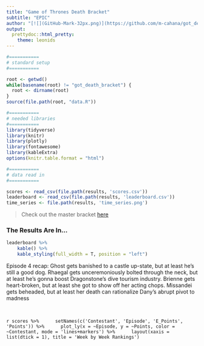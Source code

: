 ```yaml
---
title: "Game of Thrones Death Bracket"
subtitle: "EPIC"
author: "[![](GitHub-Mark-32px.png)](https://github.com/m-cahana/got_death_bracket)"
output:
  prettydoc::html_pretty:
    theme: leonids
---
```


```r

#===========
# standard setup
#===========

root <- getwd()
while(basename(root) != "got_death_bracket") {
  root <- dirname(root)
}
source(file.path(root, "data.R"))

#===========
# needed libraries
#===========
library(tidyverse)
library(knitr)
library(plotly)
library(fontawesome)
library(kableExtra)
options(knitr.table.format = "html") 

#===========
# data read in
#===========

scores <- read_csv(file.path(results, 'scores.csv'))
leaderboard <- read_csv(file.path(results, 'leaderboard.csv'))
time_series <- file.path(results, 'time_series.png')


```

> Check out the master bracket [here](https://www.dropbox.com/s/n2b86l5clfhu8o0/master.xlsx?dl=0)

### The Results Are In...

```r
leaderboard %>% 
	kable() %>%
	kable_styling(full_width = T, position = "left")
```
Episode 4 recap: Ghost gets banished to a castle up-state, but at least he's still a good dog. Rhaegal gets unceremoniously bolted through the neck, but at least he's gonna boost Dragonstone's dive tourism industry. Brienne gets heart-broken, but at least she got to show off her acting chops. Missandei gets beheaded, but at least her death can rationalize Dany's abrupt pivot to madness

&nbsp;
&nbsp;

`r scores %>% 
	setNames(c('Contestant', 'Episode', 'E_Points', 'Points')) %>% 
	plot_ly(x = ~Episode, y = ~Points, color = ~Contestant, mode = 'lines+markers') %>% 
	layout(xaxis = list(dtick = 1), title = 'Week by Week Rankings')
`